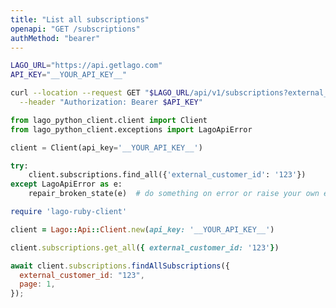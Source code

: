 ```yaml
---
title: "List all subscriptions"
openapi: "GET /subscriptions"
authMethod: "bearer"
---
```


<RequestExample>

```bash cURL
LAGO_URL="https://api.getlago.com"
API_KEY="__YOUR_API_KEY__"

curl --location --request GET "$LAGO_URL/api/v1/subscriptions?external_customer_id=123&plan_code=starter&status[]=pending" \
  --header "Authorization: Bearer $API_KEY"
```

```python Python
from lago_python_client.client import Client
from lago_python_client.exceptions import LagoApiError

client = Client(api_key='__YOUR_API_KEY__')

try:
    client.subscriptions.find_all({'external_customer_id': '123'})
except LagoApiError as e:
    repair_broken_state(e)  # do something on error or raise your own exception
```

```ruby Ruby
require 'lago-ruby-client'

client = Lago::Api::Client.new(api_key: '__YOUR_API_KEY__')

client.subscriptions.get_all({ external_customer_id: '123'})
```

```js Javascript
await client.subscriptions.findAllSubscriptions({
  external_customer_id: "123",
  page: 1,
});
```

</RequestExample>
